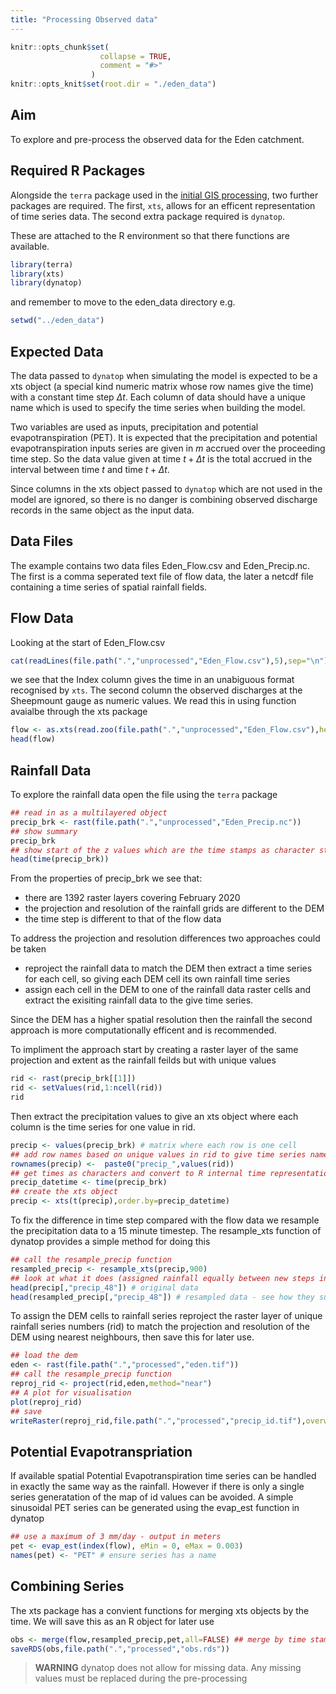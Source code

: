 ```yaml
---
title: "Processing Observed data"
---
```


```r
knitr::opts_chunk$set(
                    collapse = TRUE,
                    comment = "#>"
                  )
knitr::opts_knit$set(root.dir = "./eden_data")
```

## Aim

To explore and pre-process the observed data for the Eden catchment.

## Required R Packages

Alongside the `terra` package used in the [initial GIS
processing](./10_initial_gis.html), two further packages are required. The first,
`xts`, allows for an efficent representation of time series data.
The second extra package required is `dynatop`. 

These are attached to the R environment so that there
functions are available.

```r
library(terra)
library(xts)
library(dynatop)
```

and remember to move to the eden_data directory e.g.

```r
setwd("../eden_data")
```

## Expected Data

The data passed to `dynatop` when simulating the model is expected
to be a xts object (a special kind numeric matrix whose row names give the
time) with a constant time step $\Delta t$. Each column of data should have a
unique name which is used to specify the time series when building the
model. 

Two variables are used as inputs, precipitation and potential evapotranspiration (PET).
It is expected that the precipitation and potential evapotranspiration inputs series are
given in $m$ accrued over the proceeding time step. So the data value given
at time $t+\Delta t$ is the total accrued in the interval between time $t$
and time $t+\Delta t$.

Since columns in the xts object passed to `dynatop` which are not used in the model are ignored, so
there is no danger is combining observed discharge records in the same object
as the input data.
 
## Data Files

The example contains two data files Eden_Flow.csv and Eden_Precip.nc. The
first is a comma seperated text file of flow data, the later a netcdf file
containing a time series of spatial rainfall fields.

## Flow Data

Looking at the start of Eden_Flow.csv

```r
cat(readLines(file.path(".","unprocessed","Eden_Flow.csv"),5),sep="\n")
```

we see that the Index column gives the time in an unabiguous format recognised by `xts`. The
second column the observed discharges at the Sheepmount gauge as numeric values. We read this
in using function avaialbe through the xts package

```r
flow <- as.xts(read.zoo(file.path(".","unprocessed","Eden_Flow.csv"),header=TRUE,sep=",",drop=FALSE))
head(flow)
```

## Rainfall Data

To explore the rainfall data open the file using the `terra` package

```r
## read in as a multilayered object
precip_brk <- rast(file.path(".","unprocessed","Eden_Precip.nc"))
## show summary
precip_brk
## show start of the z values which are the time stamps as character strings
head(time(precip_brk))
```

From the properties of precip_brk we see that:

- there are 1392 raster layers covering February 2020
- the projection and resolution of the rainfall grids are different to the DEM
- the time step is different to that of the flow data

To address the projection and resolution differences two approaches could be
taken

- reproject the rainfall data to match the DEM then extract a time series for
each cell, so giving each DEM cell its own rainfall time series
- assign each cell in the DEM to one of the rainfall data raster cells and
extract the exisiting rainfall data to the give time series.

Since the DEM has a higher spatial resolution then the rainfall the
second approach is more computationally efficent and is recommended.

To impliment the approach start by creating a raster layer of the same
projection and extent as the rainfall feilds but with unique values

```r
rid <- rast(precip_brk[[1]])
rid <- setValues(rid,1:ncell(rid))
rid
```

Then extract the precipitation values to give an xts object where each column is the time
series for one value in rid.

```r
precip <- values(precip_brk) # matrix where each row is one cell
## add row names based on unique values in rid to give time series names
rownames(precip) <-  paste0("precip_",values(rid))
## get times as characters and convert to R internal time representation (POSIXct)
precip_datetime <- time(precip_brk)
## create the xts object
precip <- xts(t(precip),order.by=precip_datetime)
```


To fix the difference in time step compared with the flow data we resample the
precipitation data to a 15 minute timestep. The resample_xts function of dynatop provides
a simple method for doing this

```r
## call the resample_precip function
resampled_precip <- resample_xts(precip,900)
## look at what it does (assigned rainfall equally between new steps in same time period)
head(precip[,"precip_48"]) # original data
head(resampled_precip[,"precip_48"]) # resampled data - see how they sum to the original values
```

To assign the DEM cells to rainfall series reproject the raster layer of unique
rainfall series numbers (rid) to match the projection and resolution of the DEM
using nearest neighbours, then save this for later use.

```r
## load the dem
eden <- rast(file.path(".","processed","eden.tif"))
## call the resample_precip function
reproj_rid <- project(rid,eden,method="near")
## A plot for visualisation
plot(reproj_rid)
## save
writeRaster(reproj_rid,file.path(".","processed","precip_id.tif"),overwrite=TRUE)
```

## Potential Evapotranspriation

If available spatial Potential Evapotranspiration time series can be handled
in exactly the same way as the rainfall. However if there is only a single series generatation of the map of
id values can be avoided. A simple sinusoidal PET series can be generated
using the evap_est function in dynatop
```r
## use a maximum of 3 mm/day - output in meters
pet <- evap_est(index(flow), eMin = 0, eMax = 0.003)
names(pet) <- "PET" # ensure series has a name
```

## Combining Series

The xts package has a convient functions for merging xts objects by the
time. We will save this as an R object for later use

```r
obs <- merge(flow,resampled_precip,pet,all=FALSE) ## merge by time stamp
saveRDS(obs,file.path(".","processed","obs.rds"))
```

> **WARNING** 
> dynatop does not allow for missing data. Any missing values must
> be replaced during the pre-processing
